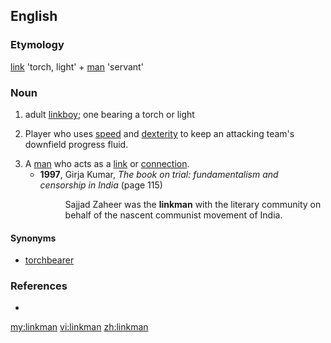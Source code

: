 ==English==

===Etymology===
[[link]] 'torch, light' + [[man]] 'servant'

===Noun===
{{en-noun|linkmen}}

# adult [[linkboy]]; one bearing a torch or light
# {{rugby}} Player who uses [[speed]] and [[dexterity]] to keep an attacking team's downfield progress fluid.
# A [[man]] who acts as a [[link]] or [[connection]].
#* '''1997''', Girja Kumar, ''The book on trial: fundamentalism and censorship in India'' (page 115)
#*: Sajjad Zaheer was the '''linkman''' with the literary community on behalf of the nascent communist movement of India.

====Synonyms====
* [[torchbearer]]

===References===
* {{R:Websters}}

[[my:linkman]]
[[vi:linkman]]
[[zh:linkman]]